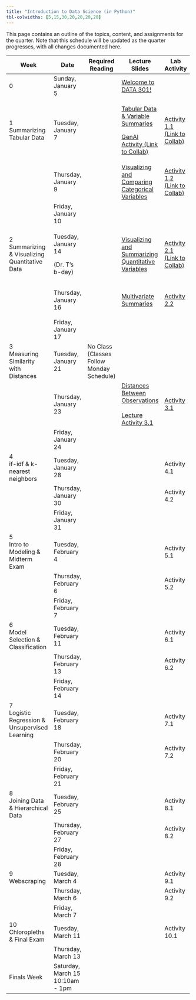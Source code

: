 ```yaml
---
title: "Introduction to Data Science (in Python)"
tbl-colwidths: [5,15,30,20,20,20,20]
---
```


This page contains an outline of the topics, content, and assignments for the quarter. Note that this schedule will be updated as the quarter progresses, with all changes documented here.

+-----------------------------------------------+----------------------------------+-------------------------------------------+------------------------------------------------------------------------------------------------------------------------------------------------------------+--------------------------------------------------------------------------------------------------------------------------------------------------------+----------------------------------------------------------------------------------------------------------+---------------------------+
| Week                                          | Date                             | Required Reading                          | Lecture Slides                                                                                                                                             | Lab Activity                                                                                                                                           | Weekly Assignment                                                                                        | Exams & Project           |
+===============================================+==================================+===========================================+============================================================================================================================================================+========================================================================================================================================================+==========================================================================================================+===========================+
| 0                                             | Sunday, January 5                |                                           | [Welcome to DATA 301!](/slides/00-welcome.qmd "Welcome to DATA 301!")                                                                                      |                                                                                                                                                        |                                                                                                          |                           |
+-----------------------------------------------+----------------------------------+-------------------------------------------+------------------------------------------------------------------------------------------------------------------------------------------------------------+--------------------------------------------------------------------------------------------------------------------------------------------------------+----------------------------------------------------------------------------------------------------------+---------------------------+
| 1 Summarizing Tabular Data                    | Tuesday, January 7               |                                           | [Tabular Data & Variable Summaries](/slides/01-tabular-data-summaries.qmd "Tabular Data & Variable Summaries")                                             | [Activity 1.1 (Link to Collab)](https://colab.research.google.com/drive/1L7vRYObMyqvWWlFaEnZqEJQjpHsWu690?usp=sharing "Activity 1.1 (Link to Collab)") |                                                                                                          |                           |
|                                               |                                  |                                           |                                                                                                                                                            |                                                                                                                                                        |                                                                                                          |                           |
|                                               |                                  |                                           | [GenAI Activity (Link to Collab)](https://colab.research.google.com/drive/1QNGwd_33HqvANn4ZO8BVbCvmnzMJd28c?usp=sharing "GenAI Activity (Link to Collab)") |                                                                                                                                                        |                                                                                                          |                           |
+-----------------------------------------------+----------------------------------+-------------------------------------------+------------------------------------------------------------------------------------------------------------------------------------------------------------+--------------------------------------------------------------------------------------------------------------------------------------------------------+----------------------------------------------------------------------------------------------------------+---------------------------+
|                                               | Thursday, January 9              |                                           | [Visualizing and Comparing Categorical Variables](/slides/02-conditional-distributions.qmd "Visualizing and Comparing Categorical Variables")              | [Activity 1.2 (Link to Collab)](https://colab.research.google.com/drive/1xF6ZnCrvrmbv-K8YUmKOSRpDArr6LhJ7?usp=sharing "Activity 1.2 (Link to Collab)") | [Lab 1A](https://colab.research.google.com/drive/1oJjaV-ci0zaQpxigDJhaV59J7IR9MGu5?usp=sharing "Lab 1A") |                           |
|                                               |                                  |                                           |                                                                                                                                                            |                                                                                                                                                        |                                                                                                          |                           |
|                                               |                                  |                                           |                                                                                                                                                            |                                                                                                                                                        | [Lab 1B](https://colab.research.google.com/drive/1Ow4hOxqVdxY7nSuhqTuBGWRWWH3c2ZFX?usp=sharing "Lab 1B") |                           |
+-----------------------------------------------+----------------------------------+-------------------------------------------+------------------------------------------------------------------------------------------------------------------------------------------------------------+--------------------------------------------------------------------------------------------------------------------------------------------------------+----------------------------------------------------------------------------------------------------------+---------------------------+
|                                               | Friday, January 10               |                                           |                                                                                                                                                            |                                                                                                                                                        | Lab 1 Due by Midnight                                                                                    |                           |
+-----------------------------------------------+----------------------------------+-------------------------------------------+------------------------------------------------------------------------------------------------------------------------------------------------------------+--------------------------------------------------------------------------------------------------------------------------------------------------------+----------------------------------------------------------------------------------------------------------+---------------------------+
| 2 Summarizing & Visualizing Quantitative Data | Tuesday, January 14              |                                           | [Visualizing and Summarizing Quantitative Variables](/slides/03-quantitative-variables.qmd "Visualizing and Summarizing Quantitative Variables")           | [Activity 2.1 (Link to Collab)](https://colab.research.google.com/drive/1XBzyo6WxGv9JesWvFl-JoMsk_fIIwZHs?usp=sharing "Activity 2.1 (Link to Collab)") |                                                                                                          |                           |
|                                               |                                  |                                           |                                                                                                                                                            |                                                                                                                                                        |                                                                                                          |                           |
|                                               | (Dr. T's b-day)                  |                                           |                                                                                                                                                            |                                                                                                                                                        |                                                                                                          |                           |
+-----------------------------------------------+----------------------------------+-------------------------------------------+------------------------------------------------------------------------------------------------------------------------------------------------------------+--------------------------------------------------------------------------------------------------------------------------------------------------------+----------------------------------------------------------------------------------------------------------+---------------------------+
|                                               | Thursday, January 16             |                                           | [Multivariate Summaries](/slides/04-group-by.qmd "Multivariate Summaries")                                                                                 | [Activity 2.2](https://colab.research.google.com/drive/1z04uCd6DHJ7Ln6zPQORCMqzXgELVPi6s?usp=sharing "Activity 2.2")                                   | [Lab 2A](https://colab.research.google.com/drive/1gTvmY1vMzSweF1tjKP83gfZ4breo1VYc?usp=sharing "Lab 2A") |                           |
|                                               |                                  |                                           |                                                                                                                                                            |                                                                                                                                                        |                                                                                                          |                           |
|                                               |                                  |                                           |                                                                                                                                                            |                                                                                                                                                        | [Lab 2B](https://colab.research.google.com/drive/1hOiHuLV2W0BrGShCmFwou61UEPkX8TZD?usp=sharing)          |                           |
+-----------------------------------------------+----------------------------------+-------------------------------------------+------------------------------------------------------------------------------------------------------------------------------------------------------------+--------------------------------------------------------------------------------------------------------------------------------------------------------+----------------------------------------------------------------------------------------------------------+---------------------------+
|                                               | Friday, January 17               |                                           |                                                                                                                                                            |                                                                                                                                                        | Lab 2 Due by Midnight                                                                                    |                           |
+-----------------------------------------------+----------------------------------+-------------------------------------------+------------------------------------------------------------------------------------------------------------------------------------------------------------+--------------------------------------------------------------------------------------------------------------------------------------------------------+----------------------------------------------------------------------------------------------------------+---------------------------+
| 3\                                            | Tuesday, January 21              | No Class (Classes Follow Monday Schedule) |                                                                                                                                                            |                                                                                                                                                        |                                                                                                          |                           |
| Measuring Similarity with Distances           |                                  |                                           |                                                                                                                                                            |                                                                                                                                                        |                                                                                                          |                           |
+-----------------------------------------------+----------------------------------+-------------------------------------------+------------------------------------------------------------------------------------------------------------------------------------------------------------+--------------------------------------------------------------------------------------------------------------------------------------------------------+----------------------------------------------------------------------------------------------------------+---------------------------+
|                                               | Thursday, January 23             |                                           | [Distances Between Observations](/slides/05-distances.qmd "Distances Between Observations")\                                                               | [Activity 3.1](https://colab.research.google.com/drive/1WMw9KsoGkIH55q3GraqHJlEe7L64Bk7Y?usp=sharing "Activity 3.1")                                   | Lab 3                                                                                                    |                           |
|                                               |                                  |                                           | \                                                                                                                                                          |                                                                                                                                                        |                                                                                                          |                           |
|                                               |                                  |                                           | [Lecture Activity 3.1](https://colab.research.google.com/drive/1xly33T6Bzx-85peCe-2O9elkbgM97NIW?usp=sharing)                                              |                                                                                                                                                        |                                                                                                          |                           |
+-----------------------------------------------+----------------------------------+-------------------------------------------+------------------------------------------------------------------------------------------------------------------------------------------------------------+--------------------------------------------------------------------------------------------------------------------------------------------------------+----------------------------------------------------------------------------------------------------------+---------------------------+
|                                               | Friday, January 24               |                                           |                                                                                                                                                            |                                                                                                                                                        | Lab 3 Due by Midnight                                                                                    |                           |
+-----------------------------------------------+----------------------------------+-------------------------------------------+------------------------------------------------------------------------------------------------------------------------------------------------------------+--------------------------------------------------------------------------------------------------------------------------------------------------------+----------------------------------------------------------------------------------------------------------+---------------------------+
| 4\                                            | Tuesday, January 28              |                                           |                                                                                                                                                            | Activity 4.1                                                                                                                                           |                                                                                                          |                           |
| if-idf & k-nearest neighbors                  |                                  |                                           |                                                                                                                                                            |                                                                                                                                                        |                                                                                                          |                           |
+-----------------------------------------------+----------------------------------+-------------------------------------------+------------------------------------------------------------------------------------------------------------------------------------------------------------+--------------------------------------------------------------------------------------------------------------------------------------------------------+----------------------------------------------------------------------------------------------------------+---------------------------+
|                                               | Thursday, January 30             |                                           |                                                                                                                                                            | Activity 4.2                                                                                                                                           |                                                                                                          |                           |
+-----------------------------------------------+----------------------------------+-------------------------------------------+------------------------------------------------------------------------------------------------------------------------------------------------------------+--------------------------------------------------------------------------------------------------------------------------------------------------------+----------------------------------------------------------------------------------------------------------+---------------------------+
|                                               | Friday, January 31               |                                           |                                                                                                                                                            |                                                                                                                                                        | Lab 4 Due by Midnight                                                                                    |                           |
+-----------------------------------------------+----------------------------------+-------------------------------------------+------------------------------------------------------------------------------------------------------------------------------------------------------------+--------------------------------------------------------------------------------------------------------------------------------------------------------+----------------------------------------------------------------------------------------------------------+---------------------------+
| 5\                                            | Tuesday, February 4              |                                           |                                                                                                                                                            | Activity 5.1                                                                                                                                           |                                                                                                          |                           |
| Intro to Modeling & Midterm Exam              |                                  |                                           |                                                                                                                                                            |                                                                                                                                                        |                                                                                                          |                           |
+-----------------------------------------------+----------------------------------+-------------------------------------------+------------------------------------------------------------------------------------------------------------------------------------------------------------+--------------------------------------------------------------------------------------------------------------------------------------------------------+----------------------------------------------------------------------------------------------------------+---------------------------+
|                                               | Thursday, February 6             |                                           |                                                                                                                                                            | Activity 5.2                                                                                                                                           |                                                                                                          | Midterm Exam (in-class)   |
+-----------------------------------------------+----------------------------------+-------------------------------------------+------------------------------------------------------------------------------------------------------------------------------------------------------------+--------------------------------------------------------------------------------------------------------------------------------------------------------+----------------------------------------------------------------------------------------------------------+---------------------------+
|                                               | Friday, February 7               |                                           |                                                                                                                                                            |                                                                                                                                                        | Lab 5 Due by Midnight                                                                                    |                           |
+-----------------------------------------------+----------------------------------+-------------------------------------------+------------------------------------------------------------------------------------------------------------------------------------------------------------+--------------------------------------------------------------------------------------------------------------------------------------------------------+----------------------------------------------------------------------------------------------------------+---------------------------+
| 6\                                            | Tuesday, February 11             |                                           |                                                                                                                                                            | Activity 6.1                                                                                                                                           |                                                                                                          |                           |
| Model Selection & Classification              |                                  |                                           |                                                                                                                                                            |                                                                                                                                                        |                                                                                                          |                           |
+-----------------------------------------------+----------------------------------+-------------------------------------------+------------------------------------------------------------------------------------------------------------------------------------------------------------+--------------------------------------------------------------------------------------------------------------------------------------------------------+----------------------------------------------------------------------------------------------------------+---------------------------+
|                                               | Thursday, February 13            |                                           |                                                                                                                                                            | Activity 6.2                                                                                                                                           |                                                                                                          |                           |
+-----------------------------------------------+----------------------------------+-------------------------------------------+------------------------------------------------------------------------------------------------------------------------------------------------------------+--------------------------------------------------------------------------------------------------------------------------------------------------------+----------------------------------------------------------------------------------------------------------+---------------------------+
|                                               | Friday, February 14              |                                           |                                                                                                                                                            |                                                                                                                                                        | Lab 6 Due by Midnight                                                                                    |                           |
+-----------------------------------------------+----------------------------------+-------------------------------------------+------------------------------------------------------------------------------------------------------------------------------------------------------------+--------------------------------------------------------------------------------------------------------------------------------------------------------+----------------------------------------------------------------------------------------------------------+---------------------------+
| 7\                                            | Tuesday, February 18             |                                           |                                                                                                                                                            | Activity 7.1                                                                                                                                           |                                                                                                          |                           |
| Logistic Regression & Unsupervised Learning   |                                  |                                           |                                                                                                                                                            |                                                                                                                                                        |                                                                                                          |                           |
+-----------------------------------------------+----------------------------------+-------------------------------------------+------------------------------------------------------------------------------------------------------------------------------------------------------------+--------------------------------------------------------------------------------------------------------------------------------------------------------+----------------------------------------------------------------------------------------------------------+---------------------------+
|                                               | Thursday, February 20            |                                           |                                                                                                                                                            | Activity 7.2                                                                                                                                           |                                                                                                          |                           |
+-----------------------------------------------+----------------------------------+-------------------------------------------+------------------------------------------------------------------------------------------------------------------------------------------------------------+--------------------------------------------------------------------------------------------------------------------------------------------------------+----------------------------------------------------------------------------------------------------------+---------------------------+
|                                               | Friday, February 21              |                                           |                                                                                                                                                            |                                                                                                                                                        | Lab 7 Due by Midnight                                                                                    | Project Proposal Due      |
+-----------------------------------------------+----------------------------------+-------------------------------------------+------------------------------------------------------------------------------------------------------------------------------------------------------------+--------------------------------------------------------------------------------------------------------------------------------------------------------+----------------------------------------------------------------------------------------------------------+---------------------------+
| 8\                                            | Tuesday, February 25             |                                           |                                                                                                                                                            | Activity 8.1                                                                                                                                           |                                                                                                          |                           |
| Joining Data & Hierarchical Data              |                                  |                                           |                                                                                                                                                            |                                                                                                                                                        |                                                                                                          |                           |
+-----------------------------------------------+----------------------------------+-------------------------------------------+------------------------------------------------------------------------------------------------------------------------------------------------------------+--------------------------------------------------------------------------------------------------------------------------------------------------------+----------------------------------------------------------------------------------------------------------+---------------------------+
|                                               | Thursday, February 27            |                                           |                                                                                                                                                            | Activity 8.2                                                                                                                                           |                                                                                                          |                           |
+-----------------------------------------------+----------------------------------+-------------------------------------------+------------------------------------------------------------------------------------------------------------------------------------------------------------+--------------------------------------------------------------------------------------------------------------------------------------------------------+----------------------------------------------------------------------------------------------------------+---------------------------+
|                                               | Friday, February 28              |                                           |                                                                                                                                                            |                                                                                                                                                        | Lab 8 Due by Midnight                                                                                    |                           |
+-----------------------------------------------+----------------------------------+-------------------------------------------+------------------------------------------------------------------------------------------------------------------------------------------------------------+--------------------------------------------------------------------------------------------------------------------------------------------------------+----------------------------------------------------------------------------------------------------------+---------------------------+
| 9\                                            | Tuesday, March 4                 |                                           |                                                                                                                                                            | Activity 9.1                                                                                                                                           |                                                                                                          |                           |
| Webscraping                                   |                                  |                                           |                                                                                                                                                            |                                                                                                                                                        |                                                                                                          |                           |
+-----------------------------------------------+----------------------------------+-------------------------------------------+------------------------------------------------------------------------------------------------------------------------------------------------------------+--------------------------------------------------------------------------------------------------------------------------------------------------------+----------------------------------------------------------------------------------------------------------+---------------------------+
|                                               | Thursday, March 6                |                                           |                                                                                                                                                            | Activity 9.2                                                                                                                                           |                                                                                                          |                           |
+-----------------------------------------------+----------------------------------+-------------------------------------------+------------------------------------------------------------------------------------------------------------------------------------------------------------+--------------------------------------------------------------------------------------------------------------------------------------------------------+----------------------------------------------------------------------------------------------------------+---------------------------+
|                                               | Friday, March 7                  |                                           |                                                                                                                                                            |                                                                                                                                                        | Lab 9 Due by Midnight                                                                                    | Posters Due to be Printed |
+-----------------------------------------------+----------------------------------+-------------------------------------------+------------------------------------------------------------------------------------------------------------------------------------------------------------+--------------------------------------------------------------------------------------------------------------------------------------------------------+----------------------------------------------------------------------------------------------------------+---------------------------+
| 10\                                           | Tuesday, March 11                |                                           |                                                                                                                                                            | Activity 10.1                                                                                                                                          |                                                                                                          |                           |
| Chloropleths & Final Exam                     |                                  |                                           |                                                                                                                                                            |                                                                                                                                                        |                                                                                                          |                           |
+-----------------------------------------------+----------------------------------+-------------------------------------------+------------------------------------------------------------------------------------------------------------------------------------------------------------+--------------------------------------------------------------------------------------------------------------------------------------------------------+----------------------------------------------------------------------------------------------------------+---------------------------+
|                                               | Thursday, March 13               |                                           |                                                                                                                                                            |                                                                                                                                                        |                                                                                                          | Final Exam (in-class)     |
+-----------------------------------------------+----------------------------------+-------------------------------------------+------------------------------------------------------------------------------------------------------------------------------------------------------------+--------------------------------------------------------------------------------------------------------------------------------------------------------+----------------------------------------------------------------------------------------------------------+---------------------------+
| Finals Week                                   | Saturday, March 15 10:10am - 1pm |                                           |                                                                                                                                                            |                                                                                                                                                        |                                                                                                          | Poster Presentations      |
+-----------------------------------------------+----------------------------------+-------------------------------------------+------------------------------------------------------------------------------------------------------------------------------------------------------------+--------------------------------------------------------------------------------------------------------------------------------------------------------+----------------------------------------------------------------------------------------------------------+---------------------------+

